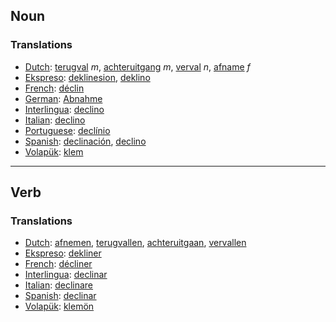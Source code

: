 == Noun == 
=== Translations === 
*[[Dutch]]: [[terugval]] ''m'', [[achteruitgang]] ''m'', [[verval]] ''n'', [[afname]] ''f''
*[[Ekspreso]]: [[deklinesion]], [[deklino]]
*[[French]]: [[déclin]] 
*[[German]]: [[Abnahme]] 
*[[Interlingua]]: [[declino]] 
*[[Italian]]: [[declino]] 
*[[Portuguese]]: [[declínio]] 
*[[Spanish]]: [[declinación]], [[declino]]
*[[Volapük]]: [[klem]] 

----

== Verb == 
=== Translations ===
*[[Dutch]]: [[afnemen]], [[terugvallen]], [[achteruitgaan]], [[vervallen]]
*[[Ekspreso]]: [[dekliner]]
*[[French]]: [[décliner]] 
*[[Interlingua]]: [[declinar]] 
*[[Italian]]: [[declinare]] 
*[[Spanish]]: [[declinar]]
*[[Volapük]]: [[klemön]]